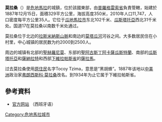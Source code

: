 '''莫拉桑'''（{{lang-es|Morazán}}）是[[危地馬拉|危地馬拉]]的城鎮，位於該國東部，由[[普羅格雷索省|普羅格雷索省]]負責管轄，始建於1887年12月15日，面積329平方公里，海拔高度350米，2010年人口11,747，人口密度每平方公里35人。它位于[[瓜地馬拉市|瓜地馬拉市]]东北102千米、[[瓜斯塔托亞|瓜斯塔托亞]]西北31千米处。国道17在莫拉桑以南数千米处通过。

莫拉桑位于北边的[[拉斯米納斯山脈|拉斯米納斯山脈]]和南边的[[莫塔瓜河|莫塔瓜河]]河谷之间。大多数居民住在小村里，中心城镇的居民数为约2000到2500人。

周边的城镇有北部的[[聖赫羅尼莫_(下維拉帕斯省)|聖赫羅尼莫]]、东部的[[聖阿古斯丁阿卡薩瓜斯特蘭|聖阿古斯丁阿卡薩瓜斯特蘭]]、南部的[[瓜斯塔托亞|瓜斯塔托亞]]和[[薩納拉特|薩納拉特]]和西部[[下維拉帕斯省|下維拉帕斯省]]的[[薩拉馬|薩拉馬]]。

过去莫拉桑使用[[原住民|原住民]]名字Tocoy Tzima，意思是“黑胡蜂”。1887年该地以[[中美洲|中美洲]]政治家[[弗朗西斯科·莫拉桑|弗朗西斯科·莫拉桑]]改名。到1934年为止它属于下維拉帕斯省。

==參考資料==
*[http://www.inforpressca.com/morazan/ 官方网站] {{Wayback|url=http://www.inforpressca.com/morazan/ |date=20190616160217 }}（西班牙语）

{{coord|14.9328|N|90.1431|W|source:kolossus-itwiki|display=title}}

[[Category:危地馬拉城市|Category:危地馬拉城市]]